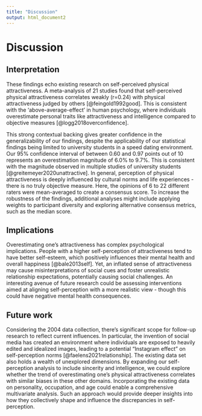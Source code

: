 ```yaml
---
title: "Discussion"
output: html_document2
---
```


# Discussion

## Interpretation
These findings echo existing research on self-perceived physical attractiveness. A meta-analysis of 21 studies found that self-perceived physical attractiveness correlates weakly (r=0.24) with physical attractiveness judged by others [@feingold1992good]. This is consistent with the ‘above-average-effect’ in human psychology, where individuals overestimate personal traits like attractiveness and intelligence compared to objective measures [@logg2018overconfidence]. 

This strong contextual backing gives greater confidence in the generalizability of our findings, despite the applicability of our statistical findings being limited to university students in a speed dating environment. Our 95% confidence interval of between 0.60 and 0.97 points out of 10 represents an overestimation magnitude of 6.0% to 9.7%. This is consistent with the magnitude observed in multiple studies of university students [@greitemeyer2020unattractive]. In general, perception of physical attractiveness is deeply influenced by cultural norms and life experiences - there is no truly objective measure. Here, the opinions of 6 to 22 different raters were mean-averaged to create a consensus score. To increase the robustness of the findings, additional analyses might include applying weights to participant diversity and exploring alternative consensus metrics, such as the median score.

## Implications
Overestimating one's attractiveness has complex psychological implications. People with a higher self-perception of attractiveness tend to have better self-esteem, which positively influences their mental health and overall happiness [@bale2013self]. Yet, an inflated sense of attractiveness may cause misinterpretations of social cues and foster unrealistic relationship expectations, potentially causing social challenges. An interesting avenue of future research could be assessing interventions aimed at aligning self-perception with a more realistic view - though this could have negative mental health consequences. 

## Future work
Considering the 2004 data collection, there's significant scope for follow-up research to reflect current influences. In particular, the invention of social media has created an environment where individuals are exposed to heavily edited and idealized images, leading to a potential "Instagram effect” on self-perception norms [@faelens2021relationship]. The existing data set also holds a wealth of unexplored dimensions. By expanding our self-perception analysis to include sincerity and intelligence, we could explore whether the trend of overestimating one's physical attractiveness correlates with similar biases in these other domains. Incorporating the existing data on personality, occupation, and age could enable a comprehensive multivariate analysis. Such an approach would provide deeper insights into how they collectively shape and influence the discrepancies in self-perception.